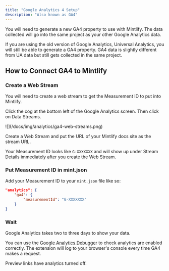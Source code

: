 ```yaml
---
title: "Google Analytics 4 Setup"
description: "Also known as GA4"
---
```


You will need to generate a new <Tooltip tip="Google Analytics 4">GA4</Tooltip> property to use with Mintlify. The data collected will go into the same project as your other Google Analytics data.

If you are using the old version of Google Analytics, Universal Analytics, you will still be able to generate a <Tooltip tip="Google Analytics 4">GA4</Tooltip> property. <Tooltip tip="Google Analytics 4">GA4</Tooltip> data is slightly different from UA data but still gets collected in the same project.

## How to Connect GA4 to Mintlify

### Create a Web Stream

You will need to create a web stream to get the Measurement ID to put into Mintlify.

Click the cog at the bottom left of the Google Analytics screen. Then click on Data Streams.

<Frame>![](/docs/img/analytics/ga4-web-streams.png)</Frame>

Create a Web Stream and put the URL of your Mintlify docs site as the stream URL.

Your Measurement ID looks like `G-XXXXXXX` and will show up under Stream Details immediately after you create the Web Stream.

### Put Measurement ID in mint.json

Add your Measurement ID to your `mint.json` file like so:

```json mint.json
"analytics": {
    "ga4": {
        "measurementId": "G-XXXXXXX"
    }
}
```

### Wait

Google Analytics takes two to three days to show your data.

You can use the [Google Analytics Debugger](https://chrome.google.com/webstore/detail/google-analytics-debugger/jnkmfdileelhofjcijamephohjechhna?hl=en) to check analytics are enabled correctly. The extension will log to your browser's console every time GA4 makes a request.

<Note>

Preview links have analytics turned off.

</Note>
